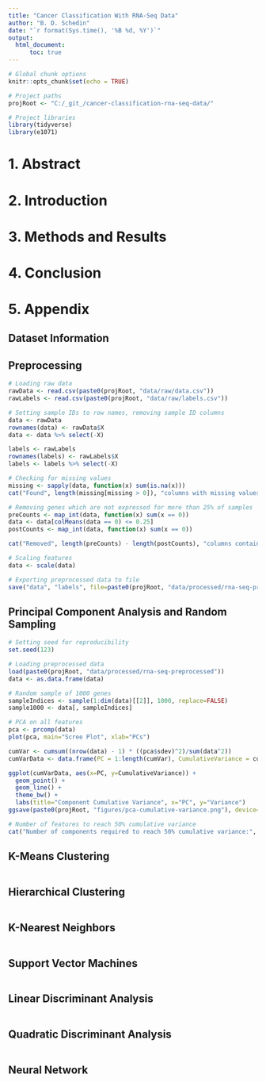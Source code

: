 ```yaml
---
title: "Cancer Classification With RNA-Seq Data"
author: "B. D. Schedin"
date: "`r format(Sys.time(), '%B %d, %Y')`"
output: 
  html_document:
      toc: true
---
```


```r

# Global chunk options
knitr::opts_chunk$set(echo = TRUE)

# Project paths
projRoot <- "C:/_git_/cancer-classification-rna-seq-data/"

# Project libraries
library(tidyverse)
library(e1071)

```

# 1. Abstract





# 2. Introduction





# 3. Methods and Results





# 4. Conclusion





# 5. Appendix

## Dataset Information

## Preprocessing
```r

# Loading raw data
rawData <- read.csv(paste0(projRoot, "data/raw/data.csv"))
rawLabels <- read.csv(paste0(projRoot, "data/raw/labels.csv"))

# Setting sample IDs to row names, removing sample ID columns
data <- rawData
rownames(data) <- rawData$X
data <- data %>% select(-X)

labels <- rawLabels
rownames(labels) <- rawLabels$X
labels <- labels %>% select(-X)

# Checking for missing values
missing <- sapply(data, function(x) sum(is.na(x)))
cat("Found", length(missing[missing > 0]), "columns with missing values.\n")

# Removing genes which are not expressed for more than 25% of samples
preCounts <- map_int(data, function(x) sum(x == 0))
data <- data[colMeans(data == 0) <= 0.25]
postCounts <- map_int(data, function(x) sum(x == 0))

cat("Removed", length(preCounts) - length(postCounts), "columns containing genes unexpressed in more than 25% of samples.\n")

# Scaling features
data <- scale(data)

# Exporting preprocessed data to file
save("data", "labels", file=paste0(projRoot, "data/processed/rna-seq-preprocessed"))

```

## Principal Component Analysis and Random Sampling
```r

# Setting seed for reproducibility
set.seed(123)

# Loading preprocessed data
load(paste0(projRoot, "data/processed/rna-seq-preprocessed"))
data <- as.data.frame(data)

# Random sample of 1000 genes
sampleIndices <- sample(1:dim(data)[[2]], 1000, replace=FALSE)
sample1000 <- data[, sampleIndices]

# PCA on all features
pca <- prcomp(data)
plot(pca, main="Scree Plot", xlab="PCs")

cumVar <- cumsum((nrow(data) - 1) * ((pca$sdev)^2)/sum(data^2))
cumVarData <- data.frame(PC = 1:length(cumVar), CumulativeVariance = cumVar)

ggplot(cumVarData, aes(x=PC, y=CumulativeVariance)) +
  geom_point() +
  geom_line() +
  theme_bw() +
  labs(title="Component Cumulative Variance", x="PC", y="Variance")
ggsave(paste0(projRoot, "figures/pca-cumulative-variance.png"), device="png", width=5, height=4)

# Number of features to reach 50% cumulative variance
cat("Number of components required to reach 50% cumulative variance:", length(cumVar[cumVar <= 0.50]), "\n")

```

## K-Means Clustering 
```r

```

## Hierarchical Clustering
```r

```

## K-Nearest Neighbors
```r

```

## Support Vector Machines
```r

```

## Linear Discriminant Analysis
```r

```

## Quadratic Discriminant Analysis
```r

```

## Neural Network
```r

```













